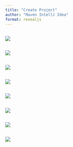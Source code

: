 ```yaml
---
title: "Create Project"
author: "Maven IntellJ Idea"
format: revealjs
---
```


## {background-color="grey"}

![](createprojectMavenIntellJI_0.png)

## {background-color="grey"}

![](createprojectMavenIntellJI_1.png)

## {background-color="grey"}

![](createprojectMavenIntellJI_2.png)

## {background-color="grey"}

![](createprojectMavenIntellJI_3.png)

## {background-color="grey"}

![](createprojectMavenIntellJI_4.png)

## {background-color="grey"}

![](createprojectMavenIntellJI_5.png)

## {background-color="grey"}

![](createprojectMavenIntellJI_6.png)

## {background-color="grey"}

![](createprojectMavenIntellJI_7.png)